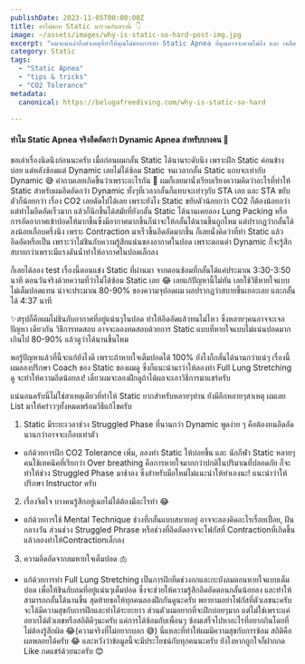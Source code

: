 ```yaml
---
publishDate: 2023-11-05T00:00:00Z
title: ครไม่ชอบ Static มารวมกันตรงนี้ 👇
image: ~/assets/images/why-is-static-so-hard-post-img.jpg
excerpt: "ผมจะมาเล่าถึงสาเหตุที่ทำให้คุณไม่ชอบการทำ Static Apnea ที่คุณอาจจะคาดไม่ถึง และ เคล็ดลับที่จะทำให้ Static Apnea เป็นเรื่องที่ง่ายขึ้นครับ"
category: Static
tags:
  - "Static Apnea"
  - "tips & tricks"
  - "CO2 Tolerance"
metadata:
  canonical: https://belugafreediving.com/why-is-static-so-hard
  
---
```


#### ทำไม Static Apnea จริงอึดอัดกว่า Dynamic Apnea สำหรับบางคน 🤔

ขอเล่าเรื่องนิดนึงก่อนนะครับ เมื่อก่อนผมกลั้น Static ได้นานระดับนึง เพราะฝึก Static ค่อนข้างบ่อย แต่หลังซ้อมแต่ Dynamic เลยไม่ได้ซ้อม Static จนเวลากลั้น Static แถบจะเท่ากับ Dynamic 😅 คำถามเลยเกิดขึ้นว่าเพราะอะไรกัน 🤔
ผมก็เลยมานั่งเรียบเรียงความคิดว่าอะไรที่ทำให้ Static สำหรับผมอึดอัดกว่า Dynamic ทั้งๆที่เวลากลั้นก็แทบจะเท่าๆกับ STA เลย และ STA ขยับตัวก็น้อยกว่า เรื่อง CO2 เลยตัดไปได้เลย เพราะยังไง Static ขยับตัวน้อยกว่า CO2 ก็ต้องน้อยกว่า แต่ทำไมอึดอัดเร็วมาก แล้วก็นึกขึ้นได้สมัยที่ยังกลั้น Static ได้นานเคยลอง Lung Packing หรือ การอัดอากาศเข้าปอดให้มากขึ้นซึ่งมีอากาศมากขึ้นก็น่าจะให้กลั้นได้นานขึ้นถูกไหม แต่ปรากฏว่ากลั้นได้ลงน้อยเกือบครึ่งนึง เพราะ Contraction มาเร็วขึ้นอึดอัดมากขึ้น ก็เลยนั่งคิดว่าที่ทำ Static แล้วอึดอัดหรือเป็น เพราะว่าไม่ชินกับความรู้สึกแน่นของอากาศในปอด เพราะตอนดำ Dynamic ก็จะรู้สึกสบายกว่าเพราะมีแรงดันน้ำทำให้อากาศในปอดเล็กลง

ก็เลยได้ลอง test เรื่องนี้ตอนแข่ง Static ที่ผ่านมา จากตอนซ้อมที่กลั้นได้แค่ประมาณ 3:30-3:50 นาที ตอนวันจริงด้วยความที่ว่าไม่ได้ซ้อม Static เลย 😂 เลยแก้ปัญหานี้ไม่ทัน เลยใช้วิธีหายใจแบบไม่เต็มปอดแทน น่าจะประมาณ 80-90% ของความจุปอดผม ผลปรากฏว่าสบายขึ้นเยอะเลย และกลั้นได้ 4:37 นาที

✨สรุปก็คือผมไม่ชินกับอากาศที่อยู่แน่นๆในปอด ทำให้อีดอัดแล้วทนไม่ไหว ซึ่งหลายๆคนอาจจะเจอปัญหา เดียวกัน วิธีการทดสอบ อาจจะลองทดสอบด้วยการ Static แบบที่หายใจแบบไม่แน่นปอดมากเกินไป 80-90% แล้วดูว่าได้นานขึ้นไหม

พอรู้ปัญหาแล้วที่นี้จะแก้ยังไงดี เพราะถ้าหายใจเต็มปอดได้ 100% ยังไงก็กลั้นได้นานกว่าแน่ๆ เรื่องนี้ผมลองปรึกษา Coach ของ Static ของผมดู ซึ่งก็แนะนำมาว่าให้ลองทำ Full Lung Stretching ดู จะทำให้ความอึดน้อยลง! เดี๋ยวผมจะลองฝึกดูถ้าได้ผลจะเอาวิธีการมาแชร์ครับ

แน่นอนครับนี่ไม่ใช่สาเหตุเดียวที่ทำให้ Static ยากสำหรับหลายๆท่าน ยังมีอีกหลายๆสาเหตุ ผมเลย List มาให้คร่าวๆทั้งหมดพร้อมวิธีแก้ไขครับ

1. Static มีระยะเวลาช่วง Struggled Phase ที่นานกว่า Dynamic พูดง่าย ๆ คือต้องทนอึดอัดนานกว่าอาจจะเกือบเท่าตัว
- แก้ด้วยการฝึก CO2 Tolerance เพิ่ม, ลองทำ Static ให้บ่อยขึ้น และ นักกีฬา Static หลายๆคนใช้เทคนิคที่เรียกว่า Over breathing คือการหายใจมากกว่าปกติในปริมาณที่ปลอดภัย ก็จะทำให้ช่วง Struggled Phase มาช้าลง ซึ่งสำหรับมือใหม่ไม่แนะนำให้ทำเองนะ! แนะนำว่าให้ปรึกษา Instructor ครับ
2. เรื่องจิตใจ บางคนรู้สึกอยู่เฉยไม่ได้ต้องมีอะไรทำ 😂
- แก้ด้วยการใช้ Mental Technique ช่วงที่กลั้นแบบสบายอยู่ อาจจะลองคิดอะไรเรื่อยเปื่อย, ฝันกลางวัน ส่วนช่วง Struggled Phrase หรือช่วงที่อึดอัดอาจจะโฟกัสที่ Contractionที่เกิดขึ้น แล้วลองทำให้Contractionเล็กลง
3. ความอีดอัดจากลมหายใจเต็มปอด 🫁
- แก้ด้วยการทำ Full Lung Stretching เป็นการฝึกยืดช่วงอกและกะบังลมตอนหายใจแบบเต็มปอด เพื่อให้ชินกับลมที่อยู่แน่นๆเต็มปอด ซึ่งจะช่วยให้ความรู้สึกอึดอัดตอนกลั้นน้อยลง และทำให้สามารถกลั้นได้นานขึ้น
สุดท้ายขอให้ทุกคนลองฝึกกันดูนะครับ พยายามอย่าโฟกัสที่ตัวเลขนะครับ จะได้มีความสุขกับการฝึกและทำได้ระยะยาว ส่วนตัวผมอยากที่จะฝึกบ่อยๆมาก แต่ไม่ใช่เพราะแค่อยากได้ตัวเลขหรือสถิติดีๆนะครับ แค่การได้ซ้อมกับเพื่อนๆ ซ้อมเสร็จไปหาอะไรที่อยากกินโดยที่ไม่ต้องรู้สึกผิด 😂(ความจริงที่ไม่อยากบอก 😅) นี่แหละที่ทำให้ผมมีความสุขกับการซ้อม สถิติคือผลพลอยได้ครับ 😂  และหวังว่าข้อมูลนี้จะมีประโยชน์กับทุกคนนะครับ ยังไงหากถูกใจก็ฝากกด Like กดแชร์ด้วยนะครับ 😊




